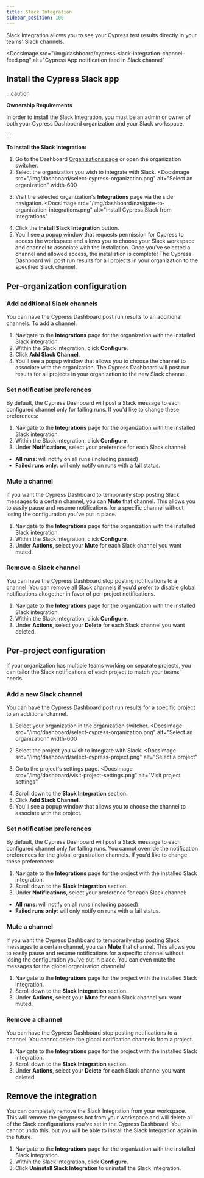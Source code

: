 ```yaml
---
title: Slack Integration
sidebar_position: 100
---
```


Slack Integration allows you to see your Cypress test results directly in your
teams' Slack channels.

<DocsImage
  src="/img/dashboard/cypress-slack-integration-channel-feed.png"
  alt="Cypress App notification feed in Slack channel"
></DocsImage>

## Install the Cypress Slack app

:::caution

<strong class="alert-header">Ownership Requirements</strong>

In order to install the Slack Integration, you must be an admin or owner of both
your Cypress Dashboard organization and your Slack workspace.

:::

**To install the Slack Integration:**

1. Go to the Dashboard
   [Organizations page](https://dashboard.cypress.io/organizations) or open the
   organization switcher.
1. Select the organization you wish to integrate with Slack.
   <DocsImage
     src="/img/dashboard/select-cypress-organization.png"
     alt="Select an organization"
     width-600
   ></DocsImage>
1. Visit the selected organization's **Integrations** page via the side
   navigation.
   <DocsImage
     src="/img/dashboard/navigate-to-organization-integrations.png"
     alt="Install Cypress Slack from Integrations"
   ></DocsImage>
1. Click the **Install Slack Integration** button.
1. You'll see a popup window that requests permission for Cypress to access the
   workspace and allows you to choose your Slack workspace and channel to
   associate with the installation. Once you've selected a channel and allowed
   access, the installation is complete! The Cypress Dashboard will post run
   results for all projects in your organization to the specified Slack channel.

## Per-organization configuration

### Add additional Slack channels

You can have the Cypress Dashboard post run results to an additional channels.
To add a channel:

1. Navigate to the **Integrations** page for the organization with the installed
   Slack integration.
1. Within the Slack integration, click **Configure**.
1. Click **Add Slack Channel**.
1. You'll see a popup window that allows you to choose the channel to associate
   with the organization. The Cypress Dashboard will post run results for all
   projects in your organization to the new Slack channel.

### Set notification preferences

By default, the Cypress Dashboard will post a Slack message to each configured
channel only for failing runs. If you'd like to change these preferences:

1. Navigate to the **Integrations** page for the organization with the installed
   Slack integration.
1. Within the Slack integration, click **Configure**.
1. Under **Notifications**, select your preference for each Slack channel:

- **All runs**: will notify on all runs (including passed)
- **Failed runs only**: will only notify on runs with a fail status.

### Mute a channel

If you want the Cypress Dashboard to temporarily stop posting Slack messages to
a certain channel, you can **Mute** that channel. This allows you to easily
pause and resume notifications for a specific channel without losing the
configuration you’ve put in place.

1. Navigate to the **Integrations** page for the organization with the installed
   Slack integration.
1. Within the Slack integration, click **Configure**.
1. Under **Actions**, select your **Mute** for each Slack channel you want
   muted.

### Remove a Slack channel

You can have the Cypress Dashboard stop posting notifications to a channel. You
can remove all Slack channels if you’d prefer to disable global notifications
altogether in favor of per-project notifications.

1. Navigate to the **Integrations** page for the organization with the installed
   Slack integration.
1. Within the Slack integration, click **Configure**.
1. Under **Actions**, select your **Delete** for each Slack channel you want
   deleted.

## Per-project configuration

If your organization has multiple teams working on separate projects, you can
tailor the Slack notifications of each project to match your teams' needs.

### Add a new Slack channel

You can have the Cypress Dashboard post run results for a specific project to an
additional channel.

1. Select your organization in the organization switcher.
   <DocsImage
     src="/img/dashboard/select-cypress-organization.png"
     alt="Select an organization"
     width-600
   ></DocsImage>
1. Select the project you wish to integrate with Slack.
   <DocsImage
     src="/img/dashboard/select-cypress-project.png"
     alt="Select a project"
   ></DocsImage>
1. Go to the project's settings page.
   <DocsImage
     src="/img/dashboard/visit-project-settings.png"
     alt="Visit project settings"
   ></DocsImage>
1. Scroll down to the **Slack Integration** section.
1. Click **Add Slack Channel**.
1. You'll see a popup window that allows you to choose the channel to associate
   with the project.

### Set notification preferences

By default, the Cypress Dashboard will post a Slack message to each configured
channel only for failing runs. You cannot override the notification preferences
for the global organization channels. If you'd like to change these preferences:

1. Navigate to the **Integrations** page for the project with the installed
   Slack integration.
1. Scroll down to the **Slack Integration** section.
1. Under **Notifications**, select your preference for each Slack channel:

- **All runs**: will notify on all runs (including passed)
- **Failed runs only**: will only notify on runs with a fail status.

### Mute a channel

If you want the Cypress Dashboard to temporarily stop posting Slack messages to
a certain channel, you can **Mute** that channel. This allows you to easily
pause and resume notifications for a specific channel without losing the
configuration you’ve put in place. You can even mute the messages for the global
organization channels!

1. Navigate to the **Integrations** page for the project with the installed
   Slack integration.
1. Scroll down to the **Slack Integration** section.
1. Under **Actions**, select your **Mute** for each Slack channel you want
   muted.

### Remove a channel

You can have the Cypress Dashboard stop posting notifications to a channel. You
cannot delete the global notification channels from a project.

1. Navigate to the **Integrations** page for the project with the installed
   Slack integration.
1. Scroll down to the **Slack Integration** section.
1. Under **Actions**, select your **Delete** for each Slack channel you want
   deleted.

## Remove the integration

You can completely remove the Slack Integration from your workspace. This will
remove the @cypress bot from your workspace and will delete all of the Slack
configurations you’ve set in the Cypress Dashboard. You cannot undo this, but
you will be able to install the Slack Integration again in the future.

1. Navigate to the **Integrations** page for the organization with the installed
   Slack Integration.
1. Within the Slack Integration, click **Configure**.
1. Click **Uninstall Slack Integration** to uninstall the Slack Integration.
